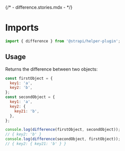 {/* - difference.stories.mdx - */}


<Meta title="utils/difference" />

# Imports

```js
import { difference } from '@strapi/helper-plugin';
```

## Usage

Returns the difference between two objects:

```js
const firstObject = {
  key1: 'a',
  key2: 'b',
};
const secondObject = {
  key1: 'a',
  key2: {
    key21: 'b',
  },
};

console.log(difference(firstObject, secondObject));
// { key2: 'b' }
console.log(difference(secondObject, firstObject));
// { key2: { key21: 'b' } }
```
